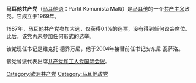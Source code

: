{{Infobox political party|secretary=Victor Degiovanni|founded=1969|ideology=[[共产主义|共产主义]]
[[马克思列宁主义|马克思列宁主义]]|意识形态=[[共产党和工人党国际会议|共产党和工人党国际会议]]
[[国际共产主义研讨会|国际共产主义研讨会]]}}{{共产党}}
'''马耳他共产党'''（[[马耳他语|马耳他语]]：Partit Komunista Malti）是[[马耳他|马耳他]]的一个[[共产主义|共产主义]]政党。它成立于1969年。

1987年，马耳他共产党参加大选，仅获得0.1%的选票，没有得到任何议会席位。此后，该党再未参加任何形式的选举。

该党现任书记是维克托·德乔万尼，他于2004年接替前任书记安东尼·瓦萨洛。

该党曾派代表出席[[共产党和工人党国际会议|共产党和工人党国际会议]]。
{{馬爾他政黨}}
{{欧洲的共产党}}
[[Category:欧洲共产党|Category:欧洲共产党]]
[[Category:马耳他政党|Category:马耳他政党]]